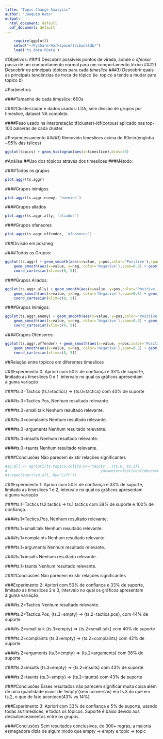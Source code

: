 ```yaml
---
title: "Topic Change Analysis"
author: "Joaquim Neto"
output:
  html_document: default
  pdf_document: default
---
```


```r
	require(ggplot2)
	setwd("~/PyCharm-Workspace/tribunaldb/")
	load('ts_data.RData')
```


#Objetivos:
###1) Descobrir possíveis pontos de virada, aonde o *ofensor* passa de um comportamento normal para um comportamento tóxico
###2) Descobrir os principais tópicos para cada _timeslice_
###3) Descobrir quais as principais tendências de troca de tópico
(ie. topico a tende a mudar para topico b)

#Parâmetros

####Tamanho de cada timeslice:
600s

####Clusterizador e dados usados: 
LDA, sem divisão de grupos por timeslice, dataset NA completo.

####Peso usado na interpretação
tf(cluster)-idf(corpus) aplicado nas top-100 palavras de cada cluster.

#Preprocessamento
####1) Removido timeslices acima de 60min(engloba ~95% das tslices) 
```r
ggplot(topics) + geom_histogram(aes(x=timeslice),bins=30)
```


#Análise
##Uso dos tópicos através dos timeslices
###Método:

####Todos os grupos
```r
plot.aggr(ts.aggr)
```

####Grupos inimigos
```r
plot.aggr(ts.aggr.enemy, 'enemies')
```

####Grupos aliados
```r
plot.aggr(ts.aggr.ally, 'aliados')
```

####Grupos ofensores
```r
plot.aggr(ts.aggr.offender, 'ofensores')
```

###Divisão em pos/neg

####Todos os Grupos:
```r
ggplot(ts.aggr) + geom_smooth(aes(x=value, y=pos,color='Positive'),span=0.8) + geom_tile(aes(x=value, y=pos, color='Positive')) +
	geom_smooth(aes(x=value, y=neg, color='Negative'),span=0.8) + geom_tile(aes(x=value, y=neg, color='Negative')) +
	coord_cartesian(xlim=c(0, 5))
```

####Grupos Aliados:
```r
ggplot(ts.aggr.ally) + geom_smooth(aes(x=value, y=pos,color='Positive'),span=0.8) + geom_tile(aes(x=value, y=pos, color='Positive')) +
	geom_smooth(aes(x=value, y=neg, color='Negative'),span=0.8) + geom_tile(aes(x=value, y=neg, color='Negative')) +
	coord_cartesian(xlim=c(0, 5))
```

####Grupos Inimigos:
```r
ggplot(ts.aggr.enemy) + geom_smooth(aes(x=value, y=pos,color='Positive'),span=0.8) + geom_tile(aes(x=value, y=pos, color='Positive')) +
	geom_smooth(aes(x=value, y=neg, color='Negative'),span=0.8) + geom_tile(aes(x=value, y=neg, color='Negative')) +
	coord_cartesian(xlim=c(0, 5))
```

####Grupos Ofensores:
```r
ggplot(ts.aggr.offender) + geom_smooth(aes(x=value, y=pos,color='Positive'),span=0.8) + geom_tile(aes(x=value, y=pos, color='Positive')) +
	geom_smooth(aes(x=value, y=neg, color='Negative'),span=0.8) + geom_tile(aes(x=value, y=neg, color='Negative')) +
	coord_cartesian(xlim=c(0, 5))
```

##Relação entre tópicos em diferentes timeslices

###Experimento 0:
Apriori com 50% de confiança e 33% de suporte, limitado as timeslices 0 e 1, intervalo no qual os gráficos apresentam alguma variação

####ts.0=Tactics
{ts.1=tactics} => {ts.0=tactics} com 40% de suporte

####ts.0=Tactics.Pos,
Nenhum resultado relevante.

####ts.0=small.talk
Nenhum resultado relevante.

####ts.0=complaints
Nenhum resultado relevante.

####ts.0=arguments
Nenhum resultado relevante.

####ts.0=insults
Nenhum resultado relevante.

####ts.0=taunts
Nenhum resultado relevante.

####Conclusões
Não parecem existir relações significantes

```r
#ap.all <- apriori(ts.topics.col[ts.0=='taunts',.(ts.0, ts.1)] ,
#											parameter=list(confidence=0.33, support=0.33, target='rules'))
#inspect(sort(ap.all, by='lift'))
```

###Experimento 1:
Apriori com 50% de confiança e 33% de suporte, limitado as timeslices 1 e 2, intervalo no qual os gráficos apresentam alguma variação

####ts.1=Tactics
ts2.tactics -> ts.1.tactics com 38% de suporte e 100% de confiança.

####ts.1=Tactics.Pos,
Nenhum resultado relevante.

####ts.1=small.talk
Nenhum resultado relevante.

####ts.1=complaints
Nenhum resultado relevante.

####ts.1=arguments
Nenhum resultado relevante.

####ts.1=insults
Nenhum resultado relevante.

####ts.1=taunts
Nenhum resultado relevante.

####Conclusões
Não parecem existir relações significantes

###Experimento 2:
Apriori com 50% de confiança e 33% de suporte, limitado as timeslices 2 e 3, intervalo no qual os gráficos apresentam alguma variação

####ts.2=Tactics
Nenhum resultado relevante.

####ts.2=Tactics.Pos,
{ts.3=empty} => {ts.2=tactics.pos}, com 44% de suporte

####ts.2=small.talk
{ts.3=empty} => {ts.2=small.talk} com 40% de suporte

####ts.2=complaints
{ts.3=empty} => {ts.2=complaints} com 42% de suporte

####ts.2=arguments
{ts.3=empty} => {ts.2=arguments} com 38% de suporte

####ts.2=insults
{ts.3=empty} => {ts.2=insults} com 43% de suporte

####ts.2=taunts
{ts.3=empty} => {ts.2=taunts} com 43% de suporte

####Conclusões
Esses resultados não parecem significar muita coisa além de uma quantidade maior de 'empty'(sem conversas) em ts.3 do que em ts.2, o que de fato acontece(43% vs 14%).


###Experimento 3:
Apriori com 33% de confiança e 5% de suporte, usando todas as timeslices, e todos os tópicos. Suporte é baixo devido aos desbalanceamentos entre os grupos.

####Conclusões
Sem resultados conclusivos, de 300+ regras, a maioria esmagadora dizia de algum modo que empty -> empty e topic -> topic




